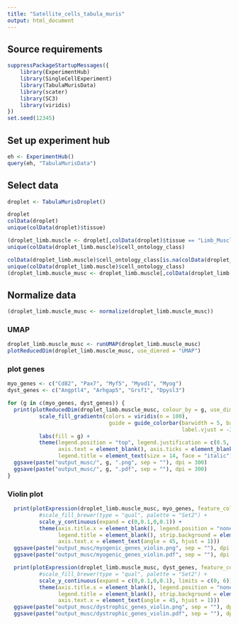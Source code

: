 ---
title: "Satellite_cells_tabula_muris"
output: html_document
---

## Source requirements
```{r}
suppressPackageStartupMessages({
    library(ExperimentHub)
    library(SingleCellExperiment)
    library(TabulaMurisData)
    library(scater)
    library(SC3)
    library(viridis)
})
set.seed(12345)
```

## Set up experiment hub
```{r}
eh <- ExperimentHub()
query(eh, "TabulaMurisData")
```

## Select data
```{r}
droplet <- TabulaMurisDroplet()
```

```{r}
droplet
colData(droplet)
unique(colData(droplet)$tissue)
```

```{r}
(droplet_limb.muscle <- droplet[,colData(droplet)$tissue == "Limb_Muscle"])
unique(colData(droplet_limb.muscle)$cell_ontology_class)
```

```{r}
colData(droplet_limb.muscle)$cell_ontology_class[is.na(colData(droplet_limb.muscle)$cell_ontology_class)] <- "unannotated"
unique(colData(droplet_limb.muscle)$cell_ontology_class)
(droplet_limb.muscle_musc <- droplet_limb.muscle[,colData(droplet_limb.muscle)$cell_ontology_class == "skeletal muscle satellite cell"])
```

## Normalize data
```{r}
(droplet_limb.muscle_musc <- normalize(droplet_limb.muscle_musc))
```

### UMAP
```{r}
droplet_limb.muscle_musc <- runUMAP(droplet_limb.muscle_musc)
plotReducedDim(droplet_limb.muscle_musc, use_dimred = "UMAP")
```

### plot genes
```{r fig.height=2.5, fig.width=2}
myo_genes <- c("Cd82", "Pax7", "Myf5", "Myod1", "Myog") 
dyst_genes <- c("Angptl4", "Arhgap5", "Grsf1", "Dpysl3")
```

```{r}
for (g in c(myo_genes, dyst_genes)) {
  print(plotReducedDim(droplet_limb.muscle_musc, colour_by = g, use_dimred = "UMAP") +
          scale_fill_gradientn(colors = viridis(n = 100), 
                                guide = guide_colorbar(barwidth = 5, barheight = 0.5, ticks = FALSE, label.position = "top", 
                                                       label.vjust = -3, direction = "horizontal", title.vjust = 0.2)) +
          labs(fill = g) +
          theme(legend.position = "top", legend.justification = c(0.5, 0.5), axis.line = element_blank(),
                axis.text = element_blank(), axis.ticks = element_blank(), axis.title = element_blank(), 
                legend.title = element_text(size = 14, face = "italic")))
  ggsave(paste("output_musc/", g, ".png", sep = ""), dpi = 300)
  ggsave(paste("output_musc/", g, ".pdf", sep = ""), dpi = 300)
}
```

### Violin plot
```{r fig.height=2.5, fig.width=2.5}
  print(plotExpression(droplet_limb.muscle_musc, myo_genes, feature_colours = FALSE) +
          #scale_fill_brewer(type = "qual", palette = "Set2") +
          scale_y_continuous(expand = c(0,0.1,0,0.1)) +
          theme(axis.title.x = element_blank(), legend.position = "none", strip.text.x = element_text(size = 14, face = "italic"),
                legend.title = element_blank(), strip.background = element_blank(), strip.text = element_text(face = "italic"),
                axis.text.x = element_text(angle = 45, hjust = 1)))
  ggsave(paste("output_musc/myogenic_genes_violin.png", sep = ""), dpi = 600)
  ggsave(paste("output_musc/myogenic_genes_violin.pdf", sep = ""), dpi = 600)
```

```{r fig.height=2.5, fig.width=2.5}
  print(plotExpression(droplet_limb.muscle_musc, dyst_genes, feature_colours = FALSE) +
          #scale_fill_brewer(type = "qual", palette = "Set2") +
          scale_y_continuous(expand = c(0,0.1,0,0.1), limits = c(0, 6)) +
          theme(axis.title.x = element_blank(), legend.position = "none", strip.text.x = element_text(size = 14, face = "italic"),
                legend.title = element_blank(), strip.background = element_blank(), strip.text = element_text(face = "italic"),
                axis.text.x = element_text(angle = 45, hjust = 1)))
  ggsave(paste("output_musc/dystrophic_genes_violin.png", sep = ""), dpi = 600)
  ggsave(paste("output_musc/dystrophic_genes_violin.pdf", sep = ""), dpi = 600)
```